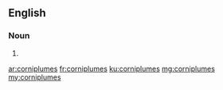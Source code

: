 ==English==

===Noun===
{{head|en|plural}}

# {{plural of|corniplume|lang=en}}

[[ar:corniplumes]]
[[fr:corniplumes]]
[[ku:corniplumes]]
[[mg:corniplumes]]
[[my:corniplumes]]
